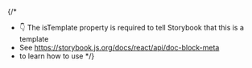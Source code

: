 
{/\*

- 👇 The isTemplate property is required to tell Storybook that this is a template
- See https://storybook.js.org/docs/react/api/doc-block-meta
- to learn how to use
  \*/}

<Meta isTemplate />

<Title />

<Description />

<Primary />

## Inputs

The component accepts the following inputs (props):

<Controls />

## Additional variations

Listed below are additional variations of the component.

<Stories />
